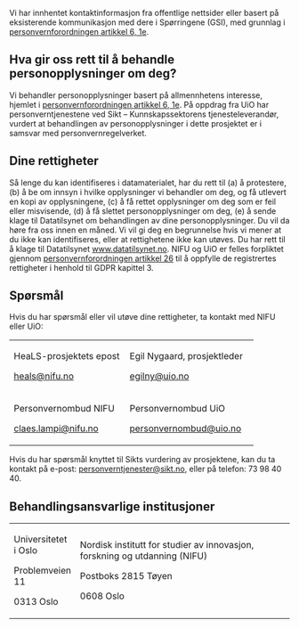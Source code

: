 Vi har innhentet kontaktinformasjon fra offentlige nettsider eller basert på eksisterende kommunikasjon med dere i Spørringene (GSI), med grunnlag i [personvernforordningen artikkel 6, 1e](https://lovdata.no/lov/2018-06-15-38/gdpr/a6).

## Hva gir oss rett til å behandle personopplysninger om deg?

Vi behandler personopplysninger basert på allmennhetens interesse, hjemlet i [personvernforordningen artikkel 6, 1e](https://lovdata.no/lov/2018-06-15-38/gdpr/a6). På oppdrag fra UiO har personverntjenestene ved Sikt – Kunnskapssektorens tjenesteleverandør, vurdert at behandlingen av personopplysninger i dette prosjektet er i samsvar med personvernregelverket.

## Dine rettigheter

Så lenge du kan identifiseres i datamaterialet, har du rett til (a) å protestere, (b) å be om innsyn i hvilke opplysninger vi behandler om deg, og få utlevert en kopi av opplysningene, (c) å få rettet opplysninger om deg som er feil eller misvisende, (d) å få slettet personopplysninger om deg, (e) å sende klage til Datatilsynet om behandlingen av dine personopplysninger. Du vil da høre fra oss innen en måned. Vi vil gi deg en begrunnelse hvis vi mener at du ikke kan identifiseres, eller at rettighetene ikke kan utøves. Du har rett til å klage til Datatilsynet [www.datatilsynet.no](http://www.datatilsynet.no). NIFU og UiO er felles forpliktet gjennom [personvernforordningen artikkel 26](https://lovdata.no/lov/2018-06-15-38/gdpr/a26) til å oppfylle de registrertes rettigheter i henhold til GDPR kapittel 3.

## Spørsmål

Hvis du har spørsmål eller vil utøve dine rettigheter, ta kontakt med NIFU eller UiO:

+----------------------------------------------------+----------------------------------------------------------+
| HeaLS-prosjektets epost                            | Egil Nygaard, prosjektleder                              |
|                                                    |                                                          |
| [heals\@nifu.no](mailto:heals@nifu.no)             | [egilny\@uio.no](mailto:egilny@uio.no)                   |
+----------------------------------------------------+----------------------------------------------------------+
| Personvernombud NIFU                               | Personvernombud UiO                                      |
|                                                    |                                                          |
| [claes.lampi\@nifu.no](mailto:claes.lampi@nifu.no) | [personvernombud\@uio.no](mailto:personvernombud@uio.no) |
+----------------------------------------------------+----------------------------------------------------------+

Hvis du har spørsmål knyttet til Sikts vurdering av prosjektene, kan du ta kontakt på e-post: [personverntjenester\@sikt.no](mailto:personverntjenester@sikt.no), eller på telefon: 73 98 40 40.

## Behandlingsansvarlige institusjoner

+----------------------+----------------------------------------------------------------------------+
| Universitetet i Oslo | Nordisk institutt for studier av innovasjon, forskning og utdanning (NIFU) |
|                      |                                                                            |
| Problemveien 11      | Postboks 2815 Tøyen                                                        |
|                      |                                                                            |
| 0313 Oslo            | 0608 Oslo                                                                  |
+----------------------+----------------------------------------------------------------------------+